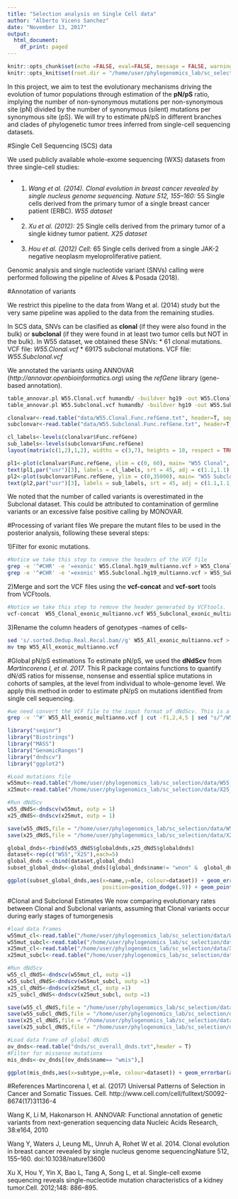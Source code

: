 ```yaml
---
title: "Selection analysis on Single Cell data"
author: "Alberto Vicens Sanchez"
date: "November 13, 2017"
output:
  html_document:
    df_print: paged
---
```


```r
knitr::opts_chunk$set(echo =FALSE, eval=FALSE, message = FALSE, warning=FALSE, cache = TRUE, cache.path="/home/user/phylogenomics_lab/sc_selection/cache/")
knitr::opts_knit$set(root.dir = "/home/user/phylogenomics_lab/sc_selection/")
```

In this project, we aim to test the evolutionary mechanisms driving the evolution of tumor populations through estimation of the **pN/pS** ratio, implying the number of non-synonymous mutations per non-synonymous site (pN) divided by the number of synonymous (silent) mutations per synonymous site (pS). We will try to estimate pN/pS in different branches and clades of phylogenetic tumor trees inferred from single-cell sequencing datasets.

#Single Cell Sequencing (SCS) data

We used publicly available whole-exome sequencing (WXS) datasets from three single-cell studies:

  * 1) *Wang et al. (2014). Clonal evolution in breast cancer revealed by single nucleus genome sequencing. Nature 512, 155–160:*
      55 Single cells derived from the primary tumor of a single breast cancer patient (ERBC). *W55 dataset*
  * 2) *Xu et al. (2012):*
      25 Single cells derived from the primary tumor of a single kidney tumor patient. *X25 dataset*
  * 3) *Hou et al. (2012) Cell:*
      65 Single cells derived from a single JAK-2 negative neoplasm myeloproliferative patient.

Genomic analysis and single nucleotide variant (SNVs) calling were performed following the pipeline of Alves & Posada (2018).

#Annotation of variants

We restrict this pipeline to the data from Wang et al. (2014) study but the very same pipeline was applied to the data from the remaining studies.

In SCS data, SNVs can be clasified as **clonal** (if they were also found in the bulk) or **subclonal** (if they were found in at least two tumor cells but NOT in the bulk). In W55 dataset, we obtained these SNVs:
  * 61 clonal mutations. VCF file: *W55.Clonal.vcf*
  * 69175 subclonal mutations. VCF file: *W55.Subclonal.vcf*

We annotated the variants using ANNOVAR (*http://annovar.openbioinformatics.org*) using the *refGene* library (gene-based annotation).

```bash
table_annovar.pl W55.Clonal.vcf humandb/ -buildver hg19 -out W55.Clonal -remove -protocol refGene -operation g -nastring . -vcfinput
table_annovar.pl W55.Subclonal.vcf humandb/ -buildver hg19 -out W55.Subclonal -remove -protocol refGene -operation g -nastring . -vcfinput
```

```r
clonalvar<-read.table("data/W55.Clonal.Func.refGene.txt", header=T, sep ="\t")
subclonvar<-read.table("data/W55.Subclonal.Func.refGene.txt", header=T, sep ="\t")

cl_labels<-levels(clonalvar$Func.refGene)
sub_labels<-levels(subclonvar$Func.refGene)
layout(matrix(c(1,2),1,2), widths = c(3,7), heights = 10, respect = TRUE)

pl1<-plot(clonalvar$Func.refGene, ylim = c(0, 60), main= "W55 Clonal", ylab = "Number of Variants", xaxt="n", xlab="", cex.axis=0.7)
text(pl1,par("usr")[3], labels = cl_labels, srt = 45, adj = c(1.1,1.1), xpd = TRUE, cex=.7)
pl2<-plot(subclonvar$Func.refGene, ylim = c(0,35000), main= "W55 Subclonal", xaxt="n", xlab="", cex.axis=0.7)
text(pl2,par("usr")[3], labels = sub_labels, srt = 45, adj = c(1.1,1.1), xpd = TRUE, cex=.7)
``` 

We noted that the number of called variants is overestimated in the Subclonal dataset. This could be attributed to contamination of germline variants or an excessive false positive calling by MONOVAR.

#Processing of variant files
We prepare the mutant files to be used in the posterior analysis, following these several steps:

1)Filter for exonic mutations.
```bash
#Notice we take this step to remove the headers of the VCF file
grep -e '^#CHR' -e '=exonic' W55.Clonal.hg19_multianno.vcf > W55_Clonal_exonic_multianno.vcf
grep -e '^#CHR' -e '=exonic' W55.Subclonal.hg19_multianno.vcf > W55_Subclonal_exonic_multianno.vcf
```

2)Merge and sort the VCF files using the **vcf-concat** and **vcf-sort** tools from VCFtools. 
```bash
#Notice we take this step to remove the header generated by VCFtools.
vcf-concat  W55_Clonal_exonic_multianno.vcf W55_Subclonal_exonic_multianno.vcf  | vcf-sort | tail -n +2 > W55_All_exonic_multianno.vcf 
```
3)Rename the column headers of genotypes -names of cells-
```bash
sed 's/.sorted.Dedup.Real.Recal.bam//g' W55_All_exonic_multianno.vcf > tmp
mv tmp W55_All_exonic_multianno.vcf 
```

#Global pN/pS estimations
To estimate pN/pS, we used the **dNdScv** from *Martincorena I, et al. 2017*. This R package contains functions to quantify dN/dS ratios for missense, nonsense and essential splice mutations in cohorts of samples, at the level from individual to whole-genome level. We apply this method in order to estimate pN/pS on mutations identified from single cell sequencing.

```bash
#we need convert the VCF file to the input format of dNdScv. This is a data frame providing mutations with five columns (sampleID, chromosome, position, reference base and mutant base).
grep -v '^#' W55_All_exonic_multianno.vcf | cut -f1,2,4,5 | sed "s/^/W55\t/" | sed "1s/^/sample\tchr\tpos\tref\talt\n/" > W55_All_exonic_mut.txt
```

```r
library("seqinr")
library("Biostrings")
library("MASS")
library("GenomicRanges")
library("dndscv")
library("ggplot2")

#Load mutations file
w55mut<-read.table("/home/user/phylogenomics_lab/sc_selection/data/W55_All_exonic_mut.txt",header=T)
x25mut<-read.table("/home/user/phylogenomics_lab/sc_selection/data/X25_All_exonic_mut.txt",header=T)

#Run dNdScv
w55_dNdS<-dndscv(w55mut, outp = 1)
x25_dNdS<-dndscv(x25mut, outp = 1)
```

```r
save(w55_dNdS,file = "/home/user/phylogenomics_lab/sc_selection/data/W55_dnds.RData")
save(x25_dNdS,file = "/home/user/phylogenomics_lab/sc_selection/data/X25_dnds.RData")
```

```r
global_dnds<-rbind(w55_dNdS$globaldnds,x25_dNdS$globaldnds)
dataset<-rep(c("W55","X25"),each=5)
global_dnds <-cbind(dataset,global_dnds)
subset_global_dnds<-global_dnds[(global_dnds$name!= "wnon" &  global_dnds$name!= "wspl"),] #filter out nonsense and splicing mutations due to Inf estimates

ggplot(subset_global_dnds,aes(x=name,y=mle, colour=dataset)) + geom_errorbar(aes(ymin=cilow,ymax=cihigh),width=.2, 
                              position=position_dodge(.9)) + geom_point(position=position_dodge(0.9),size=2) + xlab("Mutation type") + ylab("Global dN/dS MLE [95% CI]") + ggtitle("Global dN/dS estimates - SCS data") +  scale_x_discrete(limit = c("wmis", "wtru","wall"),labels = c("Missense","Truncating", "All"))
```

#Clonal and Subclonal Estimates
We now comparing evolutionary rates between Clonal and Subclonal variants, assuming that Clonal variants occur during early stages of tumorgenesis
```r
#load data frames
w55mut_cl<-read.table("/home/user/phylogenomics_lab/sc_selection/data/W55_Clonal_exonic_mut.txt",header=T)
w55mut_subcl<-read.table("/home/user/phylogenomics_lab/sc_selection/data/W55_Subclonal_exonic_mut.txt",header=T)
x25mut_cl<-read.table("/home/user/phylogenomics_lab/sc_selection/data/X25_Clonal_exonic_mut.txt",header=T)
x25mut_subcl<-read.table("/home/user/phylogenomics_lab/sc_selection/data/X25_Subclonal_exonic_mut.txt",header=T)

#Run dNdScv
w55_cl_dNdS<-dndscv(w55mut_cl, outp =1)
w55_subcl_dNdS<-dndscv(w55mut_subcl, outp =1)
x25_cl_dNdS<-dndscv(x25mut_cl, outp =1)
x25_subcl_dNdS<-dndscv(x25mut_subcl, outp =1)
```

```r
save(w55_cl_dNdS,file = "/home/user/phylogenomics_lab/sc_selection/data/W55_cl_dnds.RData")
save(w55_subcl_dNdS,file = "/home/user/phylogenomics_lab/sc_selection/data/W55_subcl_dnds.RData")
save(x25_cl_dNdS,file = "/home/user/phylogenomics_lab/sc_selection/data/X25_cl_dnds.RData")
save(x25_subcl_dNdS,file = "/home/user/phylogenomics_lab/sc_selection/data/X25_subcl_dnds.RData")
```
```r
#Load data frame of global dN/dS
ov_dnds<-read.table("dnds/sc_overall_dnds.txt",header = T)
#Filter for missense mutations
mis_dnds<-ov_dnds[(ov_dnds$name== "wmis"),]

ggplot(mis_dnds,aes(x=subtype,y=mle, colour=dataset)) + geom_errorbar(aes(ymin=cilow,ymax=cihigh),width=.2, position=position_dodge(.9)) + geom_point(position=position_dodge(0.9),size=2) + xlab("Mutation type") + ylab("Global dN/dS missense [95% CI]") + ggtitle("Global dN/dS estimates - SCS data")

```
#References
Martincorena I, et al. (2017) Universal Patterns of Selection in Cancer and Somatic Tissues. Cell. http://www.cell.com/cell/fulltext/S0092-8674(17)31136-4

Wang K, Li M, Hakonarson H. ANNOVAR: Functional annotation of genetic variants from next-generation sequencing data Nucleic Acids Research, 38:e164, 2010

Wang Y, Waters J, Leung ML, Unruh A, Rohet W et al. 2014. Clonal evolution in breast cancer revealed by single nucleus genome sequencingNature 512, 155–160. doi:10.1038/nature13600

Xu  X,  Hou  Y,  Yin  X,  Bao  L,  Tang  A,  Song  L,  et  al.  Single-cell  exome sequencing reveals single-nucleotide mutation characteristics of a kidney tumor.Cell. 2012;148: 886–895.
